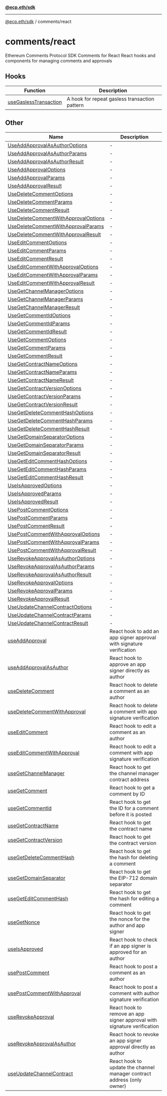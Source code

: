 [**@ecp.eth/sdk**](../../index.mdx)

***

[@ecp.eth/sdk](/sdk-reference/index.mdx) / comments/react

# comments/react

Ethereum Comments Protocol SDK Comments for React
React hooks and components for managing comments and approvals

## Hooks

| Function | Description |
| ------ | ------ |
| [useGaslessTransaction](/sdk-reference/comments/react/functions/useGaslessTransaction.mdx) | A hook for repeat gasless transaction pattern |

## Other

| Name | Description |
| ------ | ------ |
| [UseAddApprovalAsAuthorOptions](/sdk-reference/comments/react/type-aliases/UseAddApprovalAsAuthorOptions.mdx) | - |
| [UseAddApprovalAsAuthorParams](/sdk-reference/comments/react/type-aliases/UseAddApprovalAsAuthorParams.mdx) | - |
| [UseAddApprovalAsAuthorResult](/sdk-reference/comments/react/type-aliases/UseAddApprovalAsAuthorResult.mdx) | - |
| [UseAddApprovalOptions](/sdk-reference/comments/react/type-aliases/UseAddApprovalOptions.mdx) | - |
| [UseAddApprovalParams](/sdk-reference/comments/react/type-aliases/UseAddApprovalParams.mdx) | - |
| [UseAddApprovalResult](/sdk-reference/comments/react/type-aliases/UseAddApprovalResult.mdx) | - |
| [UseDeleteCommentOptions](/sdk-reference/comments/react/type-aliases/UseDeleteCommentOptions.mdx) | - |
| [UseDeleteCommentParams](/sdk-reference/comments/react/type-aliases/UseDeleteCommentParams.mdx) | - |
| [UseDeleteCommentResult](/sdk-reference/comments/react/type-aliases/UseDeleteCommentResult.mdx) | - |
| [UseDeleteCommentWithApprovalOptions](/sdk-reference/comments/react/type-aliases/UseDeleteCommentWithApprovalOptions.mdx) | - |
| [UseDeleteCommentWithApprovalParams](/sdk-reference/comments/react/type-aliases/UseDeleteCommentWithApprovalParams.mdx) | - |
| [UseDeleteCommentWithApprovalResult](/sdk-reference/comments/react/type-aliases/UseDeleteCommentWithApprovalResult.mdx) | - |
| [UseEditCommentOptions](/sdk-reference/comments/react/type-aliases/UseEditCommentOptions.mdx) | - |
| [UseEditCommentParams](/sdk-reference/comments/react/type-aliases/UseEditCommentParams.mdx) | - |
| [UseEditCommentResult](/sdk-reference/comments/react/type-aliases/UseEditCommentResult.mdx) | - |
| [UseEditCommentWithApprovalOptions](/sdk-reference/comments/react/type-aliases/UseEditCommentWithApprovalOptions.mdx) | - |
| [UseEditCommentWithApprovalParams](/sdk-reference/comments/react/type-aliases/UseEditCommentWithApprovalParams.mdx) | - |
| [UseEditCommentWithApprovalResult](/sdk-reference/comments/react/type-aliases/UseEditCommentWithApprovalResult.mdx) | - |
| [UseGetChannelManagerOptions](/sdk-reference/comments/react/type-aliases/UseGetChannelManagerOptions.mdx) | - |
| [UseGetChannelManagerParams](/sdk-reference/comments/react/type-aliases/UseGetChannelManagerParams.mdx) | - |
| [UseGetChannelManagerResult](/sdk-reference/comments/react/type-aliases/UseGetChannelManagerResult.mdx) | - |
| [UseGetCommentIdOptions](/sdk-reference/comments/react/type-aliases/UseGetCommentIdOptions.mdx) | - |
| [UseGetCommentIdParams](/sdk-reference/comments/react/type-aliases/UseGetCommentIdParams.mdx) | - |
| [UseGetCommentIdResult](/sdk-reference/comments/react/type-aliases/UseGetCommentIdResult.mdx) | - |
| [UseGetCommentOptions](/sdk-reference/comments/react/type-aliases/UseGetCommentOptions.mdx) | - |
| [UseGetCommentParams](/sdk-reference/comments/react/type-aliases/UseGetCommentParams.mdx) | - |
| [UseGetCommentResult](/sdk-reference/comments/react/type-aliases/UseGetCommentResult.mdx) | - |
| [UseGetContractNameOptions](/sdk-reference/comments/react/type-aliases/UseGetContractNameOptions.mdx) | - |
| [UseGetContractNameParams](/sdk-reference/comments/react/type-aliases/UseGetContractNameParams.mdx) | - |
| [UseGetContractNameResult](/sdk-reference/comments/react/type-aliases/UseGetContractNameResult.mdx) | - |
| [UseGetContractVersionOptions](/sdk-reference/comments/react/type-aliases/UseGetContractVersionOptions.mdx) | - |
| [UseGetContractVersionParams](/sdk-reference/comments/react/type-aliases/UseGetContractVersionParams.mdx) | - |
| [UseGetContractVersionResult](/sdk-reference/comments/react/type-aliases/UseGetContractVersionResult.mdx) | - |
| [UseGetDeleteCommentHashOptions](/sdk-reference/comments/react/type-aliases/UseGetDeleteCommentHashOptions.mdx) | - |
| [UseGetDeleteCommentHashParams](/sdk-reference/comments/react/type-aliases/UseGetDeleteCommentHashParams.mdx) | - |
| [UseGetDeleteCommentHashResult](/sdk-reference/comments/react/type-aliases/UseGetDeleteCommentHashResult.mdx) | - |
| [UseGetDomainSeparatorOptions](/sdk-reference/comments/react/type-aliases/UseGetDomainSeparatorOptions.mdx) | - |
| [UseGetDomainSeparatorParams](/sdk-reference/comments/react/type-aliases/UseGetDomainSeparatorParams.mdx) | - |
| [UseGetDomainSeparatorResult](/sdk-reference/comments/react/type-aliases/UseGetDomainSeparatorResult.mdx) | - |
| [UseGetEditCommentHashOptions](/sdk-reference/comments/react/type-aliases/UseGetEditCommentHashOptions.mdx) | - |
| [UseGetEditCommentHashParams](/sdk-reference/comments/react/type-aliases/UseGetEditCommentHashParams.mdx) | - |
| [UseGetEditCommentHashResult](/sdk-reference/comments/react/type-aliases/UseGetEditCommentHashResult.mdx) | - |
| [UseIsApprovedOptions](/sdk-reference/comments/react/type-aliases/UseIsApprovedOptions.mdx) | - |
| [UseIsApprovedParams](/sdk-reference/comments/react/type-aliases/UseIsApprovedParams.mdx) | - |
| [UseIsApprovedResult](/sdk-reference/comments/react/type-aliases/UseIsApprovedResult.mdx) | - |
| [UsePostCommentOptions](/sdk-reference/comments/react/type-aliases/UsePostCommentOptions.mdx) | - |
| [UsePostCommentParams](/sdk-reference/comments/react/type-aliases/UsePostCommentParams.mdx) | - |
| [UsePostCommentResult](/sdk-reference/comments/react/type-aliases/UsePostCommentResult.mdx) | - |
| [UsePostCommentWithApprovalOptions](/sdk-reference/comments/react/type-aliases/UsePostCommentWithApprovalOptions.mdx) | - |
| [UsePostCommentWithApprovalParams](/sdk-reference/comments/react/type-aliases/UsePostCommentWithApprovalParams.mdx) | - |
| [UsePostCommentWithApprovalResult](/sdk-reference/comments/react/type-aliases/UsePostCommentWithApprovalResult.mdx) | - |
| [UseRevokeApprovalAsAuthorOptions](/sdk-reference/comments/react/type-aliases/UseRevokeApprovalAsAuthorOptions.mdx) | - |
| [UseRevokeApprovalAsAuthorParams](/sdk-reference/comments/react/type-aliases/UseRevokeApprovalAsAuthorParams.mdx) | - |
| [UseRevokeApprovalAsAuthorResult](/sdk-reference/comments/react/type-aliases/UseRevokeApprovalAsAuthorResult.mdx) | - |
| [UseRevokeApprovalOptions](/sdk-reference/comments/react/type-aliases/UseRevokeApprovalOptions.mdx) | - |
| [UseRevokeApprovalParams](/sdk-reference/comments/react/type-aliases/UseRevokeApprovalParams.mdx) | - |
| [UseRevokeApprovalResult](/sdk-reference/comments/react/type-aliases/UseRevokeApprovalResult.mdx) | - |
| [UseUpdateChannelContractOptions](/sdk-reference/comments/react/type-aliases/UseUpdateChannelContractOptions.mdx) | - |
| [UseUpdateChannelContractParams](/sdk-reference/comments/react/type-aliases/UseUpdateChannelContractParams.mdx) | - |
| [UseUpdateChannelContractResult](/sdk-reference/comments/react/type-aliases/UseUpdateChannelContractResult.mdx) | - |
| [useAddApproval](/sdk-reference/comments/react/functions/useAddApproval.mdx) | React hook to add an app signer approval with signature verification |
| [useAddApprovalAsAuthor](/sdk-reference/comments/react/functions/useAddApprovalAsAuthor.mdx) | React hook to approve an app signer directly as author |
| [useDeleteComment](/sdk-reference/comments/react/functions/useDeleteComment.mdx) | React hook to delete a comment as an author |
| [useDeleteCommentWithApproval](/sdk-reference/comments/react/functions/useDeleteCommentWithApproval.mdx) | React hook to delete a comment with app signature verification |
| [useEditComment](/sdk-reference/comments/react/functions/useEditComment.mdx) | React hook to edit a comment as an author |
| [useEditCommentWithApproval](/sdk-reference/comments/react/functions/useEditCommentWithApproval.mdx) | React hook to edit a comment with app signature verification |
| [useGetChannelManager](/sdk-reference/comments/react/functions/useGetChannelManager.mdx) | React hook to get the channel manager contract address |
| [useGetComment](/sdk-reference/comments/react/functions/useGetComment.mdx) | React hook to get a comment by ID |
| [useGetCommentId](/sdk-reference/comments/react/functions/useGetCommentId.mdx) | React hook to get the ID for a comment before it is posted |
| [useGetContractName](/sdk-reference/comments/react/functions/useGetContractName.mdx) | React hook to get the contract name |
| [useGetContractVersion](/sdk-reference/comments/react/functions/useGetContractVersion.mdx) | React hook to get the contract version |
| [useGetDeleteCommentHash](/sdk-reference/comments/react/functions/useGetDeleteCommentHash.mdx) | React hook to get the hash for deleting a comment |
| [useGetDomainSeparator](/sdk-reference/comments/react/functions/useGetDomainSeparator.mdx) | React hook to get the EIP-712 domain separator |
| [useGetEditCommentHash](/sdk-reference/comments/react/functions/useGetEditCommentHash.mdx) | React hook to get the hash for editing a comment |
| [useGetNonce](/sdk-reference/comments/react/functions/useGetNonce.mdx) | React hook to get the nonce for the author and app signer |
| [useIsApproved](/sdk-reference/comments/react/functions/useIsApproved.mdx) | React hook to check if an app signer is approved for an author |
| [usePostComment](/sdk-reference/comments/react/functions/usePostComment.mdx) | React hook to post a comment as an author |
| [usePostCommentWithApproval](/sdk-reference/comments/react/functions/usePostCommentWithApproval.mdx) | React hook to post a comment with author signature verification |
| [useRevokeApproval](/sdk-reference/comments/react/functions/useRevokeApproval.mdx) | React hook to remove an app signer approval with signature verification |
| [useRevokeApprovalAsAuthor](/sdk-reference/comments/react/functions/useRevokeApprovalAsAuthor.mdx) | React hook to revoke an app signer approval directly as author |
| [useUpdateChannelContract](/sdk-reference/comments/react/functions/useUpdateChannelContract.mdx) | React hook to update the channel manager contract address (only owner) |
